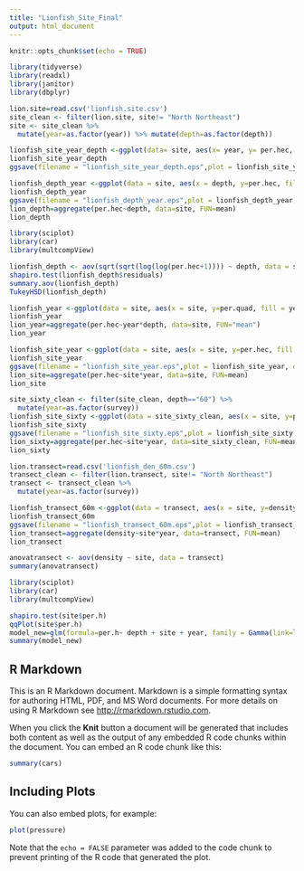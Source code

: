 ```yaml
---
title: "Lionfish_Site_Final"
output: html_document
---
```


```r
knitr::opts_chunk$set(echo = TRUE)
```

```r
library(tidyverse)
library(readxl)
library(janitor)
library(dbplyr)
```

```r
lion.site=read.csv('lionfish.site.csv')
site_clean <- filter(lion.site, site!= "North Northeast")
site <- site_clean %>%
  mutate(year=as.factor(year)) %>% mutate(depth=as.factor(depth))
```

```r
lionfish_site_year_depth <-ggplot(data= site, aes(x= year, y= per.hec, fill= year)) + geom_bar(stat = "summary", fun.y = "mean", position = "dodge", color = "black") + labs(y = "Lionfish per Ha", x = "Site") + stat_summary(geom = "errorbar", fun.data = mean_se) + scale_alpha_manual(values = c(0.3, 1)) + scale_fill_brewer(palette = "YlGnBu") + facet_grid(depth~site) + theme_bw() + theme(axis.text.x = element_text(angle = 45, size = 12, hjust = 1)) + theme(legend.position = "none") + theme(axis.text = element_text(size = 12), axis.title = element_text(size = 14))
lionfish_site_year_depth
ggsave(filename = "lionfish_site_year_depth.eps",plot = lionfish_site_year_depth, device = "eps",width = 6,height = 4,dpi = 600)
```

```r
lionfish_depth_year <-ggplot(data = site, aes(x = depth, y=per.hec, fill = year)) + geom_bar(stat = "summary", fun.y = "mean", position = "dodge", color = "black") + labs(y = "Lionfish per Ha", x = "Depth (m)") + stat_summary(geom = "errorbar", fun.data = mean_se, position = "dodge") + scale_fill_brewer(palette = "Paired", labels = c("2014", "2019"), name = ("Survey Year")) +theme_classic() + theme(legend.title = element_text(size = 14), legend.text = element_text(size = 12)) + theme(axis.text = element_text(size = 12), axis.title = element_text(size = 14))
lionfish_depth_year
ggsave(filename = "lionfish_depth_year.eps",plot = lionfish_depth_year, device = "eps",width = 6,height = 4,dpi = 600)
lion_depth=aggregate(per.hec~depth, data=site, FUN=mean)
lion_depth
```
```r
library(sciplot)
library(car)
library(multcompView)
```

```r
lionfish_depth <- aov(sqrt(sqrt(log(log(per.hec+1)))) ~ depth, data = site)
shapiro.test(lionfish_depth$residuals)
summary.aov(lionfish_depth)
TukeyHSD(lionfish_depth)
```


```r
lionfish_year <-ggplot(data = site, aes(x = site, y=per.quad, fill = year)) + geom_bar(stat = "summary", fun.y = "mean", position = "dodge", color = "black") + labs(y = "Lionfish per Ha", x = "Survey Year") + stat_summary(geom = "errorbar", fun.data = mean_se, position = "dodge") + scale_fill_brewer(palette = "Paired", labels = c("2014", "2019"), name = ("Survey year")) +theme_classic() + theme(legend.title = element_text(size = 14), legend.text = element_text(size = 12)) + theme(axis.text = element_text(size = 12), axis.title = element_text(size = 14))
lionfish_year
lion_year=aggregate(per.hec~year*depth, data=site, FUN="mean")
lion_year
```

```r
lionfish_site_year <-ggplot(data = site, aes(x = site, y=per.hec, fill = year)) + geom_bar(stat = "summary", fun.y = "mean", position = "dodge", color = "black") + labs(y = "Lionfish per Ha", x = "Site") + stat_summary(geom = "errorbar", fun.data = mean_se, position = "dodge") + scale_fill_brewer(palette = "Paired", labels = c("2014", "2019"), name = ("Survey Year")) +theme_classic() + theme(legend.title = element_text(size = 14), legend.text = element_text(size = 12)) + theme(axis.text = element_text(size = 12), axis.title = element_text(size = 14))
lionfish_site_year
ggsave(filename = "lionfish_site_year.eps",plot = lionfish_site_year, device = "eps",width = 7,height = 4,dpi = 600)
lion_site=aggregate(per.hec~site*year, data=site, FUN=mean)
lion_site
```
```r
site_sixty_clean <- filter(site_clean, depth=="60") %>%
  mutate(year=as.factor(survey))
lionfish_site_sixty <-ggplot(data = site_sixty_clean, aes(x = site, y=per.hec, fill = year)) + geom_bar(stat = "summary", fun.y = "mean", position = "dodge", color = "black") + labs(y = "Lionfish per Ha", x = "Site") + stat_summary(geom = "errorbar", fun.data = mean_se, position = "dodge") + scale_fill_brewer(palette = "Paired", labels = c("2014", "2019"), name = ("Survey Year")) +theme_classic() + theme(legend.title = element_text(size = 14), legend.text = element_text(size = 12)) + theme(axis.text = element_text(size = 12), axis.title = element_text(size = 14))
lionfish_site_sixty
ggsave(filename = "lionfish_site_sixty.eps",plot = lionfish_site_sixty, device = "eps",width = 8,height = 4,dpi = 600)
lion_sixty=aggregate(per.hec~site*year, data=site_sixty_clean, FUN=mean)
lion_sixty
```

```r
lion.transect=read.csv('lionfish_den_60m.csv')
transect_clean <- filter(lion.transect, site!= "North Northeast")
transect <- transect_clean %>%
  mutate(year=as.factor(survey))
```

```r
lionfish_transect_60m <-ggplot(data = transect, aes(x = site, y=density, fill= year)) + geom_bar(stat = "summary", fun.y = "mean", position = "dodge", color = "black") +labs(y = "Mean Density (#/60 m^2)", x = "Site") + stat_summary(geom = "errorbar", fun.data = mean_se, position = "dodge") + scale_fill_brewer(palette = "Paired", labels = c("2014", "2019"), name = ("Survey Year")) + theme_classic() + theme(legend.title = element_text(size = 14), legend.text = element_text(size = 12)) + theme(axis.text = element_text(size = 12), axis.title = element_text(size = 14)) 
lionfish_transect_60m
ggsave(filename = "lionfish_transect_60m.eps",plot = lionfish_transect_60m, device = "eps",width = 7,height = 4,dpi = 600)
lion_transect=aggregate(density~site*year, data=transect, FUN=mean)
lion_transect
```
```r
anovatransect <- aov(density ~ site, data = transect)
summary(anovatransect)
```

```r
library(sciplot)
library(car)
library(multcompView)
```

```r
shapiro.test(site$per.h)
qqPlot(site$per.h)
model_new=glm(formula=per.h~ depth + site + year, family = Gamma(link=log), data=site)
summary(model_new)
```



## R Markdown

This is an R Markdown document. Markdown is a simple formatting syntax for authoring HTML, PDF, and MS Word documents. For more details on using R Markdown see <http://rmarkdown.rstudio.com>.

When you click the **Knit** button a document will be generated that includes both content as well as the output of any embedded R code chunks within the document. You can embed an R code chunk like this:

```r
summary(cars)
```

## Including Plots

You can also embed plots, for example:

```r
plot(pressure)
```

Note that the `echo = FALSE` parameter was added to the code chunk to prevent printing of the R code that generated the plot.

